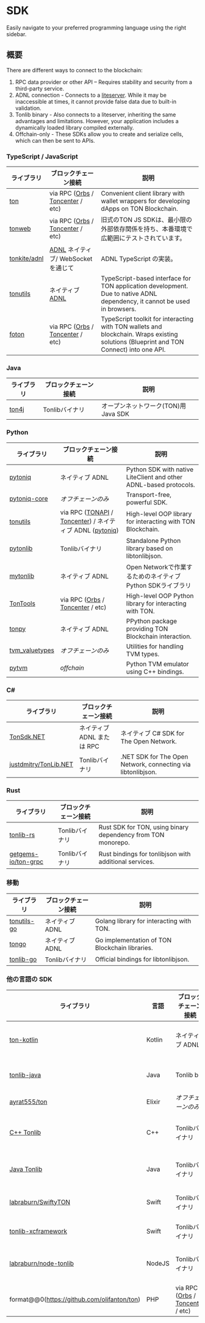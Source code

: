 
# SDK

Easily navigate to your preferred programming language using the right sidebar.

## 概要

There are different ways to connect to the blockchain:

1. RPC data provider or other API – Requires stability and security from a third-party service.
2. ADNL connection - Connects to a [liteserver](/v3/guidelines/nodes/running-nodes/liteserver-node). While it may be inaccessible at times, it cannot provide false data due to built-in validation.
3. Tonlib binary - Also connects to a liteserver, inheriting the same advantages and limitations. However, your application includes a dynamically loaded library compiled externally.
4. Offchain-only - These SDKs allow you to create and serialize cells, which can then be sent to APIs.

### TypeScript / JavaScript

| ライブラリ                                           | ブロックチェーン接続                                                                                            | 説明                                                                                                                                     |
| ----------------------------------------------- | ----------------------------------------------------------------------------------------------------- | -------------------------------------------------------------------------------------------------------------------------------------- |
| [ton](https://github.com/ton-org/ton)           | via RPC ([Orbs](https://www.orbs.com/ton-access/) / [Toncenter](https://toncenter.com/api/v2/) / etc) | Convenient client library with wallet wrappers for developing dApps on TON Blockchain.                                                 |
| [tonweb](https://github.com/toncenter/tonweb)   | via RPC ([Orbs](https://www.orbs.com/ton-access/) / [Toncenter](https://toncenter.com/api/v2/) / etc) | 旧式のTON JS SDKは、最小限の外部依存関係を持ち、本番環境で広範囲にテストされています。                                                                                       |
| [tonkite/adnl](https://github.com/tonkite/adnl) | [ADNL](/v3/documentation/network/protocols/adnl/adnl-tcp) ネイティブ/ WebSocket を通じて                       | ADNL TypeScript の実装。                                                                                                                   |
| [tonutils](https://github.com/thekiba/tonutils) | ネイティブ [ADNL](/v3/documentation/network/protocols/adnl/adnl-tcp)                                       | TypeScript-based interface for TON application development. Due to native ADNL dependency, it cannot be used in browsers.              |
| [foton](https://foton.sh/)                      | via RPC ([Orbs](https://www.orbs.com/ton-access/) / [Toncenter](https://toncenter.com/api/v2/) / etc) | TypeScript toolkit for interacting with TON wallets and blockchain. Wraps existing solutions (Blueprint and TON Connect) into one API. |

### Java

| ライブラリ                                      | ブロックチェーン接続 | 説明                       |
| ------------------------------------------ | ---------- | ------------------------ |
| [ton4j](https://github.com/neodix42/ton4j) | Tonlibバイナリ | オープンネットワーク(TON)用Java SDK |

### Python

<!-- 無効なセルのシリアライズによりtonsdk が削除されました。今は非推奨です。-->

| ライブラリ                                                         | ブロックチェーン接続                                                                                                                                              | 説明                                                                |
| ------------------------------------------------------------- | ------------------------------------------------------------------------------------------------------------------------------------------------------- | ----------------------------------------------------------------- |
| [pytoniq](https://github.com/yungwine/pytoniq)                | ネイティブ ADNL                                                                                                                                              | Python SDK with native LiteClient and other ADNL-based protocols. |
| [pytoniq-core](https://github.com/yungwine/pytoniq-core)      | _オフチェーンのみ_                                                                                                                                              | Transport-free, powerful SDK.                                     |
| [tonutils](https://github.com/nessshon/tonutils)              | via RPC ([TONAPI](https://tonapi.io/api-v2) / [Toncenter](https://toncenter.com/api/v3/)) / ネイティブ ADNL ([pytoniq](https://github.com/yungwine/pytoniq)) | High-level OOP library for interacting with TON Blockchain.       |
| [pytonlib](https://github.com/toncenter/pytonlib)             | Tonlibバイナリ                                                                                                                                              | Standalone Python library based on libtonlibjson.                 |
| [mytonlib](https://github.com/igroman787/mytonlib)            | ネイティブ ADNL                                                                                                                                              | Open Networkで作業するためのネイティブPython SDKライブラリ                          |
| [TonTools](https://github.com/yungwine/TonTools)              | via RPC ([Orbs](https://www.orbs.com/ton-access/) / [Toncenter](https://toncenter.com/api/v2/) / etc)                                                   | High-level OOP Python library for interacting with TON.           |
| [tonpy](https://github.com/disintar/tonpy)                    | ネイティブ ADNL                                                                                                                                              | PPython package providing TON Blockchain interaction.             |
| [tvm_valuetypes](https://github.com/toncenter/tvm_valuetypes) | _オフチェーンのみ_                                                                                                                                              | Utilities for handling TVM types.                                 |
| [pytvm](https://github.com/yungwine/pytvm)                    | _offchain_                                                                                                                                              | Python TVM emulator using C++ bindings.                           |

### C#

| ライブラリ                                                             | ブロックチェーン接続         | 説明                                                           |
| ----------------------------------------------------------------- | ------------------ | ------------------------------------------------------------ |
| [TonSdk.NET](https://github.com/contination-team/TonSdk.NET)      | ネイティブ ADNL または RPC | ネイティブ C# SDK for The Open Network.                           |
| [justdmitry/TonLib.NET](https://github.com/justdmitry/TonLib.NET) | Tonlibバイナリ         | .NET SDK for The Open Network, connecting via libtonlibjson. |

### Rust

| ライブラリ                                                         | ブロックチェーン接続 | 説明                                                           |
| ------------------------------------------------------------- | ---------- | ------------------------------------------------------------ |
| [tonlib-rs](https://github.com/ston-fi/tonlib-rs)             | Tonlibバイナリ | Rust SDK for TON, using binary dependency from TON monorepo. |
| [getgems-io/ton-grpc](https://github.com/getgems-io/ton-grpc) | Tonlibバイナリ | Rust bindings for tonlibjson with additional services.       |

### 移動

| ライブラリ                                                    | ブロックチェーン接続 | 説明                                             |
| -------------------------------------------------------- | ---------- | ---------------------------------------------- |
| [tonutils-go](https://github.com/xssnick/tonutils-go)    | ネイティブ ADNL | Golang library for interacting with TON.       |
| [tongo](https://github.com/tonkeeper/tongo)              | ネイティブ ADNL | Go implementation of TON Blockchain libraries. |
| [tonlib-go](https://github.com/ton-blockchain/tonlib-go) | Tonlibバイナリ | Official bindings for libtonlibjson.           |

### 他の言語の SDK

| ライブラリ                                                                       | 言語     | ブロックチェーン接続                                                                                            | 説明                                                                     |   |
| --------------------------------------------------------------------------- | ------ | ----------------------------------------------------------------------------------------------------- | ---------------------------------------------------------------------- | - |
| [ton-kotlin](https://github.com/ton-community/ton-kotlin)                   | Kotlin | ネイティブ ADNL                                                                                            | Open Network向けのKotlin/Multiplatform SDK。                               |   |
| [tonlib-java](https://github.com/ton-blockchain/tonlib-java)                | Java   | Tonlib bin	                                                                                           | JVM wrapper for TonLib, usable with Java, Scala, Kotlin, etc.          |   |
| [ayrat555/ton](https://github.com/ayrat555/ton)                             | Elixir | _オフチェーンのみ_                                                                                            | ElixirのTON SDK。                                                        |   |
| [C++ Tonlib](https://github.com/ton-blockchain/ton/tree/master/example/cpp) | C++    | Tonlibバイナリ                                                                                            | Official examples on smart contract interaction from the TON monorepo. | . |
| [Java Tonlib](https://github.com/ton-blockchain/tonlib-java)                | Java   | Tonlibバイナリ                                                                                            | Official Java-based examples from the TON monorepo.                    |   |
| [labraburn/SwiftyTON](https://github.com/labraburn/SwiftyTON)               | Swift  | Tonlibバイナリ                                                                                            | Native Swift wrapper for tonlib with async/await support.              |   |
| [tonlib-xcframework](https://github.com/labraburn/tonlib-xcframework)       | Swift  | Tonlibバイナリ                                                                                            | Tonlib build helper for iOS, supporting all architectures.             |   |
| [labraburn/node-tonlib](https://github.com/labraburn/node-tonlib)           | NodeJS | Tonlibバイナリ                                                                                            | NodeJSがtonlibjsonで動作するようにするためのC++アドオン。                                 |   |
| format@@0(https://github.com/olifanton/ton)                                 | PHP    | via RPC ([Orbs](https://www.orbs.com/ton-access/) / [Toncenter](https://toncenter.com/api/v2/) / etc) | PHP SDK with TON primitives and smart contract tools.                  |   |

<Feedback />
